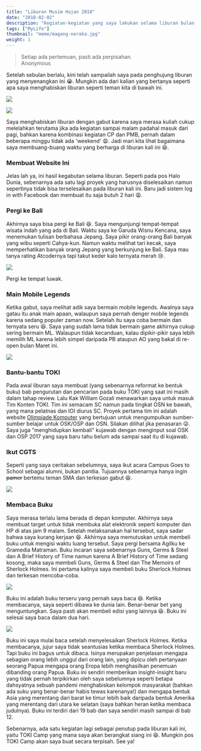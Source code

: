 ```yaml
---
title: "Liburan Musim Hujan 2018"
date: "2018-02-02"
description: "Kegiatan-kegiatan yang saya lakukan selama liburan bulan Januari 2018."
tags: ["MyLife"]
thumbnail: "meme/magang-neraka.jpg"
weight: 1
---
```


<blockquote class="blockquote">
  <span class="mb-0">Setiap ada pertemuan, pasti ada perpisahan.</span>
  <footer class="blockquote-footer text-right">Anonymous</footer>
</blockquote>

Setelah sebulan berlalu, kini telah sampailah saya pada penghujung liburan yang menyenangkan ini 😭. Mungkin ada dari kalian yang bertanya seperti apa saya menghabiskan liburan seperti teman kita di bawah ini.

![](magang-nanya.png)

![](meme/magang-neraka.jpg)

Saya menghabiskan liburan dengan gabut karena saya merasa kuliah cukup melelahkan terutama jika ada kegiatan sampai malam padahal masuk dari pagi, bahkan karena kombinasi kegiatan CP dan PMB, pernah dalam beberapa minggu tidak ada 'weekend' 😩. Jadi mari kita lihat bagaimana saya membuang-buang waktu yang berharga di liburan kali ini 😆.

### Membuat Website Ini
Jelas lah ya, ini hasil kegabutan selama liburan. Seperti pada pos Halo Dunia, sebenarnya ada satu lagi proyek yang harusnya diselesaikan namun sepertinya tidak bisa terselesaikan pada liburan kali ini. Baru jadi sistem log in with Facebook dan membuat itu saja butuh 2 hari 😩.

### Pergi ke Bali
Akhirnya saya bisa pergi ke Bali 😆. Saya mengunjungi tempat-tempat wisata indah yang ada di Bali. Waktu saya ke Garuda Wisnu Kencana, saya menemukan tulisan berbahasa Jepang. Saya pikir orang-orang Bali banyak yang wibu seperti Cahya-kun. Namun waktu melihat tari kecak, saya memperhatikan banyak orang Jepang yang berkunjung ke Bali. Saya mau tanya rating Atcodernya tapi takut keder kalo ternyata merah 😢.

![](luwak.jpg)
<div class="img-caption">Pergi ke tempat luwak.</div>

### Main Mobile Legends
Ketika gabut, saya melihat adik saya bermain mobile legends. Awalnya saya gatau itu anak main apaan, walaupun saya pernah denger mobile legends karena sedang populer zaman now. Setelah itu saya coba bermain dan ternyata seru 😆. Saya yang sudah lama tidak bermain game akhirnya cukup sering bermain ML. Walaupun tidak kecanduan, kalau dipikir-pikir saya lebih memilih ML karena lebih simpel daripada PB ataupun AO yang bakal di re-open bulan Maret ini.

![](ml.png)

### Bantu-bantu TOKI
Pada awal liburan saya membuat (yang sebenarnya reformat ke bentuk buku) bab pengurutan dan pencarian pada buku TOKI yang saat ini masih dalam tahap review. Lalu Kak William Gozali menawarkan saya untuk masuk Tim Konten TOKI. Tim ini semacam SC namun pada tingkat OSN ke bawah, yang mana pelatnas dan IOI diurus SC. Proyek pertama tim ini adalah website [Olimpiade Komputer](http://olimpiade-komputer.ia-toki.org) yang bertujuan untuk mengumpulkan sumber-sumber belajar untuk OSK/OSP dan OSN. Silakan dilihat jika penasaran 😜. Saya juga "menghidupkan kembali" kujawab dengan menginput soal OSK dan OSP 2017 yang saya baru tahu belum ada sampai saat itu di kujawab.

### Ikut CGTS
Seperti yang saya ceritakan sebelumnya, saya ikut acara Campus Goes to School sebagai alumni, bukan panitia. Tujuannya sebenarnya hanya ingin ~~pamer~~ bertemu teman SMA dan terkesan gabut 😆.

![](cgts.jpg)

### Membaca Buku
Saya merasa terlalu lama berada di depan komputer. Akhirnya saya membuat target untuk tidak membuka alat elektronik seperti komputer dan HP di atas jam 9 malam. Setelah melaksanakan hal tersebut, saya sadar bahwa saya kurang kerjaan 😆. Akhirnya saya memutuskan untuk membeli buku untuk mengisi waktu luang tersebut. Saya pergi bersama Agilku ke Gramedia Matraman. Buku incaran saya sebenarnya Guns, Germs & Steel dan A Brief History of Time namun karena A Brief History of Time sedang kosong, maka saya membeli Guns, Germs & Steel dan The Memoirs of Sherlock Holmes. Ini pertama kalinya saya membeli buku Sherlock Holmes dan terkesan mencoba-coba.

![](sherlock.jpg)

Buku ini adalah buku terseru yang pernah saya baca 😆. Ketika membacanya, saya seperti dibawa ke dunia lain. Benar-benar bet yang menguntungkan. Saya pasti akan membeli edisi yang lainnya 😆. Buku ini selesai saya baca dalam dua hari.

![](ggs.jpg)

Buku ini saya mulai baca setelah menyelesaikan Sherlock Holmes. Ketika membacanya, jujur saya tidak seantusias ketika membaca Sherlock Holmes. Tapi buku ini bagus untuk dibaca. Isinya merupakan penjelasan mengapa sebagian orang lebih unggul dari orang lain, yang dipicu oleh pertanyaan seorang Papua mengapa orang Eropa lebih menghasilkan penemuan dibanding orang Papua. Buku ini sendiri memberikan insight-insight baru yang tidak pernah terpikirkan oleh saya sebelumnya seperti betapa dahsyatnya sebuah pandemi menghabiskan kelompok masyarakat (bahkan ada suku yang benar-benar habis tewas karenanya!) dan mengapa bentuk Asia yang merentang dari barat ke timur lebih baik daripada bentuk Amerika yang merentang dari utara ke selatan (saya bahkan heran ketika membaca judulnya). Buku ini terdiri dari 19 bab dan saya sendiri masih sampai di bab 12.

Sebenarnya, ada satu kegiatan lagi sebagai penutup pada liburan kali ini, yaitu TOKI Camp yang mana saya akan berangkat siang ini 😆. Mungkin pos TOKI Camp akan saya buat secara terpisah. See ya!
